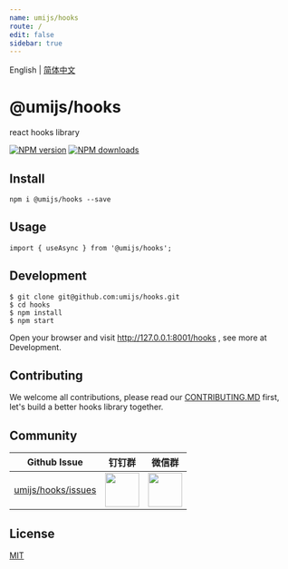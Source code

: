 ```yaml
---
name: umijs/hooks
route: /
edit: false
sidebar: true
---
```


English | [简体中文](./README_zh-CN.md)

# @umijs/hooks

react hooks library

[![NPM version][image-1]][1] [![NPM downloads][image-2]][2]


## Install

```
npm i @umijs/hooks --save
```

## Usage

```
import { useAsync } from '@umijs/hooks';
```

## Development

```
$ git clone git@github.com:umijs/hooks.git
$ cd hooks
$ npm install
$ npm start
```
Open your browser and visit http://127.0.0.1:8001/hooks , see more at Development.

## Contributing

We welcome all contributions, please read our [CONTRIBUTING.MD](https://github.com/umijs/hooks/blob/master/CONTRIBUTING.MD) first, let's build a better hooks library together.


## Community

| Github Issue                                            | 钉钉群                                                                                                                         | 微信群                                                                                      |
| ------------------------------------------------------- | ------------------------------------------------------------------------------------------------------------------------------ | ------------------------------------------------------------------------------------------- |
| [umijs/hooks/issues](https://github.com/umijs/hooks/issues) | <img src="https://img.alicdn.com/tfs/TB1KxCae9f2gK0jSZFPXXXsopXa-1125-1485.jpg" width="60" /> | <img src="https://img.alicdn.com/tfs/TB1pd1ce8r0gK0jSZFnXXbRRXXa-430-430.jpg" width="60" /> |

## License

[MIT](https://github.com/umijs/umi/blob/master/LICENSE)



[1]:	https://www.npmjs.com/package/@umijs/hooks
[2]:	https://npmjs.org/package/@umijs/hooks

[image-1]:	https://img.shields.io/npm/v/@umijs/hooks.svg?style=flat
[image-2]:	https://img.shields.io/npm/dm/@umijs/hooks.svg?style=flat
